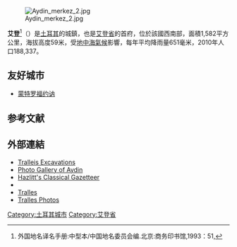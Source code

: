 [[Image:Aydin_merkez_2.jpg|thumb]]

'''艾登'''<ref>外国地名译名手册:中型本/中国地名委员会编.北京:商务印书馆,1993：51,{{ISBN|9787100007986}}</ref>（{{Lang-tr|Aydın}}）是[[土耳其|土耳其]]的城鎮，也是[[艾登省|艾登省]]的首府，位於該國西南部，面積1,582平方公里，海拔高度59米，受[[地中海氣候|地中海氣候]]影響，每年平均降雨量651毫米，2010年人口188,337。

==友好城市==
* {{FRA}} [[蒙特罗福约讷|蒙特罗福约讷]]

== 参考文献 ==
{{Reflist}}

==外部連結==
* [https://web.archive.org/web/20141218103602/http://tralleis.org/ Tralleis Excavations] {{tr icon}}
* [https://web.archive.org/web/20120206174548/http://www.worldturkey.com/gallery/categories.php?cat_id=17 Photo Gallery of Aydin]
* [http://www.ancientlibrary.com/gazetteer/0355.html Hazlitt's Classical Gazetteer] {{Wayback|url=http://www.ancientlibrary.com/gazetteer/0355.html |date=20131101043231 }}
* {{CathEncy|wstitle=Tralles}}
* [http://www.tralles.com Tralles] {{tr icon}}
* [https://web.archive.org/web/20120603231148/http://www.tralles.com/dpage.php?docID=2 Tralles Photos] {{tr icon}}

{{coord|37.8444|27.8458|type:city|format=dms|display=title}}

{{Authority control}}
{{Turkey-geo-stub}}
[[Category:土耳其城市|Category:土耳其城市]]
[[Category:艾登省|Category:艾登省]]